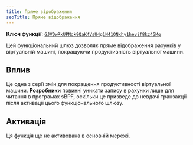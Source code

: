 ```yaml
---
title: Пряме відображення
seoTitle: Пряме відображення
---
```


**Ключ функції**:
[`GJVDwRkUPNdk9QaK4VsU4g1N41QNxhy1hevjf8kz45Mq`](https://explorer.solana.com/address/GJVDwRkUPNdk9QaK4VsU4g1N41QNxhy1hevjf8kz45Mq)

Цей функціональний шлюз дозволяє пряме відображення рахунків у віртуальній
машині, покращуючи продуктивність віртуальної машини.

## Вплив

Це одна з серії змін для покращення продуктивності віртуальної машини.
**Розробники** повинні уникати запису в рахунки лише для читання в програмах
sBPF, оскільки це призведе до невдачі транзакції після активації цього
функціонального шлюзу.

## Активація

Ця функція ще не активована в основній мережі.
